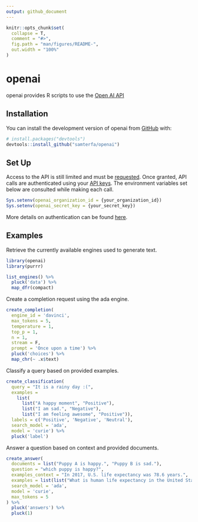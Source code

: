 ```yaml
---
output: github_document
---
```


<!-- README.md is generated from README.Rmd. Please edit that file -->

```r
knitr::opts_chunk$set(
  collapse = T,
  comment = "#>",
  fig.path = "man/figures/README-",
  out.width = "100%"
)
```

# openai

<!-- badges: start -->
<!-- badges: end -->

openai provides R scripts to use the [Open AI API](https://beta.openai.com/docs/api-reference/)

## Installation

You can install the development version of openai from [GitHub](https://github.com/samterfa/openai) with:

``` r
# install.packages("devtools")
devtools::install_github("samterfa/openai")
```

## Set Up

Access to the API is still limited and must be [requested](https://openai.com/join/). Once granted, API calls are authenticated using your [API keys](https://beta.openai.com/account/api-keys). The environment variables set below are consulted while making each call.

```r
Sys.setenv(openai_organization_id = {your_organization_id})
Sys.setenv(openai_secret_key = {your_secret_key})
```

More details on authentication can be found [here](https://beta.openai.com/docs/api-reference/authentication).

## Examples

Retrieve the currently available engines used to generate text.

```r
library(openai)
library(purrr)

list_engines() %>% 
  pluck('data') %>% 
  map_dfr(compact)
```

Create a completion request using the ada engine.

```r
create_completion(
  engine_id = 'davinci', 
  max_tokens = 5,
  temperature = 1,
  top_p = 1,
  n = 1,
  stream = F, 
  prompt = 'Once upon a time') %>% 
  pluck('choices') %>% 
  map_chr(~ .x$text)
```

Classify a query based on provided examples.

```r
create_classification(
  query = "It is a rainy day :(", 
  examples = 
    list(
      list("A happy moment", "Positive"), 
      list("I am sad.", "Negative"), 
      list("I am feeling awesome", "Positive")), 
  labels = c('Positive', 'Negative', 'Neutral'), 
  search_model = 'ada', 
  model = 'curie') %>%
  pluck('label')
```

Answer a question based on context and provided documents.

```r
create_answer(
  documents = list("Puppy A is happy.", "Puppy B is sad."),
  question = "which puppy is happy?",
  examples_context = "In 2017, U.S. life expectancy was 78.6 years.",
  examples = list(list("What is human life expectancy in the United States?","78 years.")),
  search_model = 'ada', 
  model = 'curie',
  max_tokens = 5
) %>%
  pluck('answers') %>%
  pluck(1)
```


